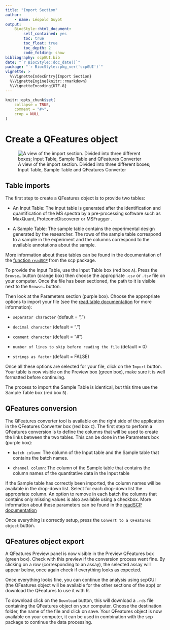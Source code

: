 ```yaml
---
title: "Import Section"
author:
    - name: Léopold Guyot
output:
    BiocStyle::html_document:
        self_contained: yes
        toc: true
        toc_float: true
        toc_depth: 2
        code_folding: show
bibliography: scpGUI.bib
date: "`r BiocStyle::doc_date()`"
package: "`r BiocStyle::pkg_ver('scpGUI')`"
vignette: >
  %\VignetteIndexEntry{Import Section}
  %\VignetteEngine{knitr::rmarkdown}
  %\VignetteEncoding{UTF-8}
---
```


```r
knitr::opts_chunk$set(
    collapse = TRUE,
    comment = "#>",
    crop = NULL
)
```

# Create a QFeatures object

![A view of the import section. Divided into three different boxes; Input Table, Sample Table and QFeatures Converter](screenshots/import_section.jpg)

## Table imports

The first step to create a QFeatures object is to provide two tables:

- An Input Table: The input table is generated after the identification and quantification of the MS spectra by a pre-processing software such as MaxQuant, ProteomeDiscoverer or MSFragger .

- A Sample Table: The sample table contains the experimental design generated by the researcher. The rows of the sample table correspond to a sample in the experiment and the columns correspond to the available annotations about the sample.

More information about these tables can be found in the documentation of the [function `readSCP`](https://uclouvain-cbio.github.io/scp/articles/read_scp.html) from the scp package.

To provide the Input Table, use the Input Table box (red box `A`). Press the `Browse…` button (orange box) then choose the appropriate `.csv` or `.tsv` file on your computer. Once the file has been sectioned, the path to it is visible next to the `Browse…` button.

Then look at the Parameters section (purple box). Choose the appropriate options to import your file (see the [read.table documentation](https://www.rdocumentation.org/packages/utils/versions/3.6.2/topics/read.table) for more information):

- `separator character` (default = ",")

- `decimal character` (default = ".")

- `comment character` (default = "\#")

- `number of lines to skip before reading the file` (default = 0)

- `strings as factor` (default = FALSE)

Once all these options are selected for your file, click on the `Import` button. Your table is now visible on the Preview box (green box), make sure it is well formatted before continuing.

The process to import the Sample Table is identical, but this time use the Sample Table box (red box `B`).

## QFeatures conversion

The QFeatures converter tool is available on the right side of the application in the QFeatures Converter box (red box `C`). The first step to perform a QFeatures conversion is to define the columns that will be used to create the links between the two tables. This can be done in the Parameters box (purple box):

- `batch column`: The column of the Input table and the Sample table that contains the batch names.

- `channel column`: The column of the Sample table that contains the column names of the quantitative data in the Input table

If the Sample table has correctly been imported, the column names will be available in the drop-down list. Select for each drop-down list the appropriate column. An option to remove in each batch the columns that contains only missing values is also available using a checkbox.
More information about these parameters can be found in the [readSCP documentation](https://uclouvain-cbio.github.io/scp/articles/read_scp.html)

Once everything is correctly setup, press the `Convert to a QFeatures object` button.

## QFeatures object export

A QFeatures Preview panel is now visible in the Preview QFeatures box (green box). Check with this preview if the conversion process went fine. By clicking on a row (corresponding to an assay), the selected assay will appear below, once again check if everything looks as expected.

Once everything looks fine, you can continue the analysis using scpGUI (the QFeatures object will be available for the other sections of the app) or download the QFeatures to use it with R.

To download click on the `Download` button, this will download a `.rds` file containing the QFeatures object on your computer. Choose the destination folder, the name of the file and click on save. Your QFeatures object is now available on your computer, it can be used in combination with the scp package to continue the data processing.
